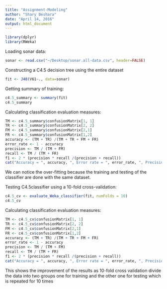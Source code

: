 ```yaml
---
title: "Assignment-Modeling"
author: "Shary Beshara"
date: "April 14, 2016"
output: html_document
---
```



```r
library(dplyr)
library(RWeka)
```

Loading sonar data:
```r
sonar <- read.csv("~/Desktop/sonar.all-data.csv", header=FALSE)
```

Constructing a C4.5 decision tree using the entire dataset
```r
fit <- J48(V61~., data=sonar)
```

Getting summary of training:
```r
c4.5_summary <- summary(fit) 
c4.5_summary
```

Calculating classification evaluation measures:
```r
TM <- c4.5_summary$confusionMatrix[1, 1]
TR <- c4.5_summary$confusionMatrix[2, 2]
FM <- c4.5_summary$confusionMatrix[2,1]
FR <- c4.5_summary$confusionMatrix[1,2]
accuracy <- (TM + TR) /(TM + TR + FM + FR)
error_rate <- 1 - accuracy
precision <- TM / (TM + FM)
recall <- TM / (TM + FR)
f1 <- 2 * (precision * recall /(precision + recall))
cat("Accuracy = ", accuracy, ", Error rate = ", error_rate, ", Precision = ", precision, ", Recall = ", recall, ", f-score = ", f1)
```
We can notice the over-fitting because the training and testing of the classifier are done with the same dataset.

Testing C4.5classifier using a 10-fold cross-validation:
```r
c4.5_cv <- evaluate_Weka_classifier(fit, numFolds = 10)
c4.5_cv
```

Calculating classification evaluation measures:
```r
TM <- c4.5_cv$confusionMatrix[1, 1]
TR <- c4.5_cv$confusionMatrix[2, 2]
FM <- c4.5_cv$confusionMatrix[2,1]
FR <- c4.5_cv$confusionMatrix[1,2]
accuracy <- (TM + TR) /(TM + TR + FM + FR)
error_rate <- 1 - accuracy
precision <- TM / (TM + FM)
recall <- TM / (TM + FR)
f1 <- 2 * (precision * recall /(precision + recall))
cat("Accuracy = ", accuracy, ", Error rate = ", error_rate, ", Precision = ", precision, ", Recall = ", recall, ", f-score = ", f1)
```
This shows the improvement of the results as 10-fold cross validation divide the data into two groups one for training and the other one for testing which is repeated for 10 times

